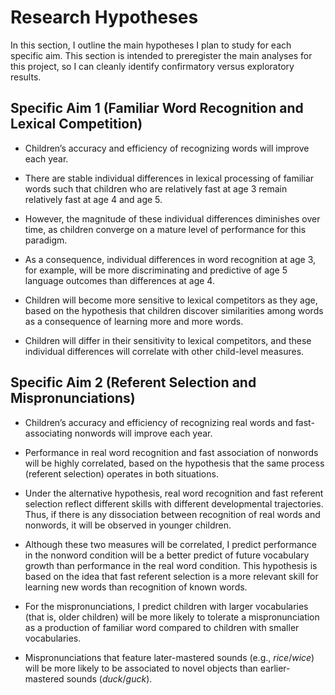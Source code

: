 Research Hypotheses
===================

In this section, I outline the main hypotheses I plan to study for each
specific aim. This section is intended to preregister the main analyses
for this project, so I can cleanly identify confirmatory versus exploratory
results.

Specific Aim 1 (Familiar Word Recognition and Lexical Competition)
------------------------------------------------------------------

  - Children’s accuracy and efficiency of recognizing words will improve
    each year.

  - There are stable individual differences in lexical processing of
    familiar words such that children who are relatively fast at age 3
    remain relatively fast at age 4 and age 5.

  - However, the magnitude of these individual differences diminishes
    over time, as children converge on a mature level of performance for
    this paradigm.

  - As a consequence, individual differences in word recognition at
    age 3, for example, will be more discriminating and predictive of
    age 5 language outcomes than differences at age 4.

  - Children will become more sensitive to lexical competitors as they
    age, based on the hypothesis that children discover similarities
    among words as a consequence of learning more and more words.

  - Children will differ in their sensitivity to lexical competitors,
    and these individual differences will correlate with other
    child-level measures.


Specific Aim 2 (Referent Selection and Mispronunciations)
---------------------------------------------------------

  - Children’s accuracy and efficiency of recognizing real words and
    fast-associating nonwords will improve each year.

  - Performance in real word recognition and fast association of
    nonwords will be highly correlated, based on the hypothesis that the
    same process (referent selection) operates in both situations.

  - Under the alternative hypothesis, real word recognition and fast
    referent selection reflect different skills with different
    developmental trajectories. Thus, if there is any dissociation
    between recognition of real words and nonwords, it will be observed
    in younger children.

  - Although these two measures will be correlated, I predict
    performance in the nonword condition will be a better predict of
    future vocabulary growth than performance in the real word
    condition. This hypothesis is based on the idea that fast referent
    selection is a more relevant skill for learning new words than
    recognition of known words.

  - For the mispronunciations, I predict children with larger
    vocabularies (that is, older children) will be more likely to
    tolerate a mispronunciation as a production of familiar word
    compared to children with smaller vocabularies.

  - Mispronunciations that feature later-mastered sounds (e.g.,
    *rice*/*wice*) will be more likely to be associated to novel objects
    than earlier-mastered sounds (*duck*/*guck*).
